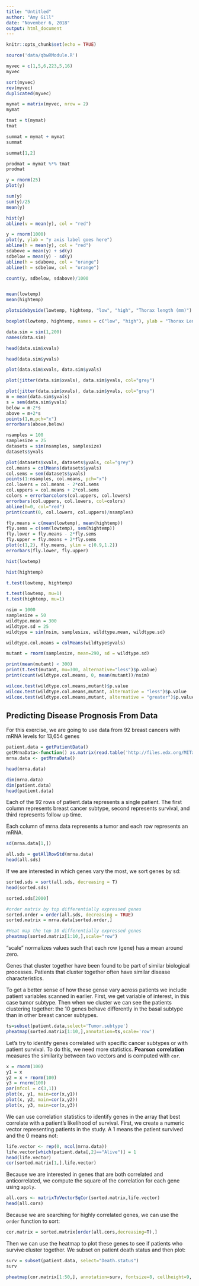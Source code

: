 ```yaml
---
title: "Untitled"
author: "Amy Gill"
date: "November 6, 2018"
output: html_document
---
```


```r
knitr::opts_chunk$set(echo = TRUE)
```


```r
source('data/qbwRModule.R')
```


```r
myvec = c(1,5,6,223,5,16)
myvec
```

```r
sort(myvec)
rev(myvec)
duplicated(myvec)
```

```r
mymat = matrix(myvec, nrow = 2)
mymat
```

```r
tmat = t(mymat)
tmat
```

```r
summat = mymat + mymat
summat
```

```r
summat[1,2]
```

```r
prodmat = mymat %*% tmat
prodmat
```
```r
y = rnorm(25)
plot(y)
```

```r
sum(y)
sum(y)/25
mean(y)
```
```r
hist(y)
abline(v = mean(y), col = "red")
```

```r
y = rnorm(1000)
plot(y, ylab = "y axis label goes here")
abline(h = mean(y), col = "red")
sdabove = mean(y) + sd(y)
sdbelow = mean(y) - sd(y)
abline(h = sdabove, col = "orange")
abline(h = sdbelow, col = "orange")
```

```r
count(y, sdbelow, sdabove)/1000
```

```r

```
```r
mean(lowtemp)
mean(hightemp)
```

```r
plotsidebyside(lowtemp, hightemp, "low", "high", "Thorax length (mm)")
```

```r
boxplot(lowtemp, hightemp, names = c("low", "high"), ylab = "Thorax Length (mm)", xlab = "Temperature Condition")
```

```r
data.sim = sim(1,200)
names(data.sim)
```

```r
head(data.sim$xvals)
```
```r
head(data.sim$yvals)
```

```r
plot(data.sim$xvals, data.sim$yvals)
```

```r
plot(jitter(data.sim$xvals), data.sim$yvals, col="grey")
```

```r
plot(jitter(data.sim$xvals), data.sim$yvals, col="grey")
m = mean(data.sim$yvals)
s = sem(data.sim$yvals)
below = m-2*s
above = m+2*s
points(1,m,pch="x")
errorbars(above,below)
```

```r
nsamples = 100
samplesize = 25
datasets = sim(nsamples, samplesize)
datasets$yvals
```
```r
plot(datasets$xvals, datasets$yvals, col="grey")
col.means = colMeans(datasets$yvals)
col.sems = sem(datasets$yvals)
points(1:nsamples, col.means, pch="x")
col.lowers = col.means - 2*col.sems
col.uppers = col.means + 2*col.sems
colors = errorbarcolors(col.uppers, col.lowers)
errorbars(col.uppers, col.lowers, col=colors)
abline(h=0, col="red")
print(count(0, col.lowers, col.uppers)/nsamples)
```

```r
fly.means = c(mean(lowtemp), mean(hightemp))
fly.sems = c(sem(lowtemp), sem(hightemp))
fly.lower = fly.means - 2*fly.sems
fly.upper = fly.means + 2*fly.sems
plot(c(1,2), fly.means, ylim = c(0.9,1.2))
errorbars(fly.lower, fly.upper)

```
```r
hist(lowtemp)
```

```r
hist(hightemp)
```
```r
t.test(lowtemp, hightemp)
```

```r
t.test(lowtemp, mu=1)
t.test(hightemp, mu=1)
```

```r
nsim = 1000
samplesize = 50
wildtype.mean = 300
wildtype.sd = 25
wildtype = sim(nsim, samplesize, wildtype.mean, wildtype.sd)

wildtype.col.means = colMeans(wildtype$yvals)

mutant = rnorm(samplesize, mean=290, sd = wildtype.sd)

print(mean(mutant) < 300)
print(t.test(mutant, mu=300, alternative="less")$p.value)
print(count(wildtype.col.means, 0, mean(mutant))/nsim)
```

```r
wilcox.test(wildtype.col.means,mutant)$p.value
wilcox.test(wildtype.col.means,mutant, alternative = "less")$p.value
wilcox.test(wildtype.col.means,mutant, alternative = "greater")$p.value
```

## Predicting Disease Prognosis From Data

For this exercise, we are going to use data from 92 breast cancers with mRNA levels for 13,654 genes
```r
patient.data = getPatientData()
getMrnaData<-function() as.matrix(read.table('http://files.edx.org/MITx/7.QBWx/7qbwx_mrnaData.tab',sep='\t',as.is=T,header=T,row.names=1,fill=T)[,-missingpats])
mrna.data <- getMrnaData()

head(mrna.data)

```

```r
dim(mrna.data)
dim(patient.data)
head(patient.data)
```

Each of the 92 rows of patient.data represents a single patient. The first column represents breast cancer subtype, second represents survival, and third represents follow up time.

Each column of mrna.data represents a tumor and each row represents an mRNA.
```r
sd(mrna.data[1,])
```
```r
all.sds = getAllRowStd(mrna.data)
head(all.sds)
```

If we are interested in which genes vary the most, we sort genes by sd:
```r
sorted.sds = sort(all.sds, decreasing = T)
head(sorted.sds)
```

```r
sorted.sds[2000]
```

```r
#order matrix by top differentially expressed genes
sorted.order = order(all.sds, decreasing = TRUE)
sorted.matrix = mrna.data[sorted.order,]

#Heat map the top 10 differentially expressed genes
pheatmap(sorted.matrix[1:10,],scale="row")
```
"scale" normalizes values such that each row (gene) has a mean around zero. 

Genes that cluster together have been found to be part of similar biological processes. Patients that cluster together often have similar disease characteristics.

To get a better sense of how these gense vary across patients we include patient variables scanned in earlier. First, we get variable of interest, in this case tumor subtype. Then when we cluster we can see the patients clustering together: the 10 genes behave differently in the basal subtype than in other breast cancer subtypes.
```r
ts=subset(patient.data,select='Tumor.subtype')
pheatmap(sorted.matrix[1:10,],annotation=ts,scale='row')

```

Let's try to identify genes correlated with specific cancer subtypes or with patient survival. To do this, we need more statistics. **Pearson correlation** measures the similarity between two vectors and is computed with `cor`.
```r
x = rnorm(100)
y1 = x
y2 = x + rnorm(100)
y3 = rnorm(100)
par(mfcol = c(3,1))
plot(x, y1, main=cor(x,y1))
plot(x, y2, main=cor(x,y2))
plot(x, y3, main=cor(x,y3))
```

We can use correlation statistics to identify genes in the array that best correlate with a patient's likelihood of survival. First, we create a numeric vector representing patients in the study. A 1 means the patient survived and the 0 means not:
```r
life.vector <- rep(0, ncol(mrna.data))
life.vector[which(patient.data[,2]=="Alive")] = 1
head(life.vector)
cor(sorted.matrix[1,],life.vector)
```
Because we are interested in genes that are both correlated and anticorrelated, we compute the square of the correlation for each gene using `apply`.
```r
all.cors <- matrixToVectorSqCor(sorted.matrix,life.vector)
head(all.cors)
```

Because we are searching for highly correlated genes, we can use the `order` function to sort:
```r
cor.matrix = sorted.matrix[order(all.cors,decreasing=T),]
```
Then we can use the heatmap to plot these genes to see if patients who survive cluster together. We subset on patient death status and then plot:
```r
surv = subset(patient.data, select="Death.status")
surv
```
```r
pheatmap(cor.matrix[1:50,], annotation=surv, fontsize=8, cellheight=9, scale="row")
```

